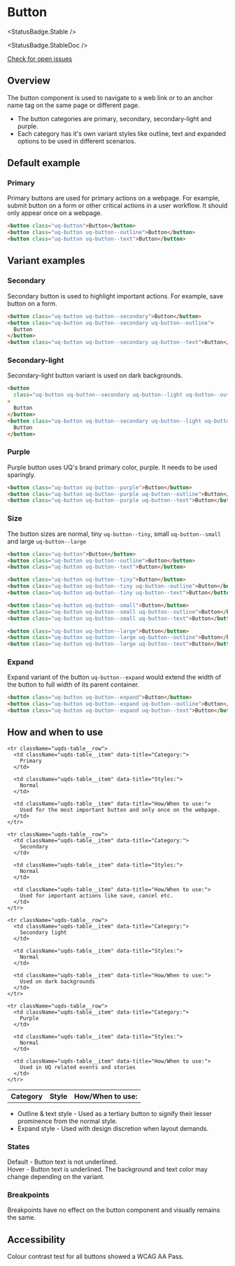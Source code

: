 
<Meta of={ButtonStories} />

# Button

<StatusBadge.Stable />

<StatusBadge.StableDoc />

<a href="https://github.com/uq-its-ss/design-system/issues" class="uq-button uq-button--text" target="_blank">
  Check for open issues
</a>

## Overview

The button component is used to navigate to a web link or to an anchor name tag on the same page or different page.

*   The button categories are primary, secondary, secondary-light and purple.
*   Each category has it's own variant styles like outline, text and expanded options to be used in different scenarios.

## Default example

### Primary

Primary buttons are used for primary actions on a webpage. For example, submit button on a form or other critical actions in a user workflow.
It should only appear once on a webpage.

<Canvas sourceState="hidden">
<Story of={ButtonStories.primary} />
</Canvas>

```html
<button class="uq-button">Button</button>
<button class="uq-button uq-button--outline">Button</button>
<button class="uq-button uq-button--text">Button</button>
```

## Variant examples

### Secondary

Secondary button is used to highlight important actions. For example, save button on a form.

<Canvas sourceState="hidden">
  <Story of={ButtonStories.secondary} />
</Canvas>

```html
<button class="uq-button uq-button--secondary">Button</button>
<button class="uq-button uq-button--secondary uq-button--outline">
  Button
</button>
<button class="uq-button uq-button--secondary uq-button--text">Button</button>
```

### Secondary-light

Secondary-light button variant is used on dark backgrounds.

<Canvas sourceState="hidden">
  <Story of={ButtonStories.secondaryLight} />
</Canvas>

```html
<button
  class="uq-button uq-button--secondary uq-button--light uq-button--outline"
>
  Button
</button>
<button class="uq-button uq-button--secondary uq-button--light uq-button--text">
  Button
</button>
```

### Purple

Purple button uses UQ's brand primary color, purple. It needs to be used sparingly.

<Canvas sourceState="hidden">
  <Story of={ButtonStories.purple} />
</Canvas>

```html
<button class="uq-button uq-button--purple">Button</button>
<button class="uq-button uq-button--purple uq-button--outline">Button</button>
<button class="uq-button uq-button--purple uq-button--text">Button</button>
```

### Size

The button sizes are normal, tiny `uq-button--tiny`, small `uq-button--small` and large `uq-button--large`

<Canvas sourceState="hidden">
  <Story of={ButtonStories.size} />
</Canvas>

```html
<button class="uq-button">Button</button>
<button class="uq-button uq-button--outline">Button</button>
<button class="uq-button uq-button--text">Button</button>

<button class="uq-button uq-button--tiny">Button</button>
<button class="uq-button uq-button--tiny uq-button--outline">Button</button>
<button class="uq-button uq-button--tiny uq-button--text">Button</button>

<button class="uq-button uq-button--small">Button</button>
<button class="uq-button uq-button--small uq-button--outline">Button</button>
<button class="uq-button uq-button--small uq-button--text">Button</button>

<button class="uq-button uq-button--large">Button</button>
<button class="uq-button uq-button--large uq-button--outline">Button</button>
<button class="uq-button uq-button--large uq-button--text">Button</button>
```

### Expand

Expand variant of the button `uq-button--expand` would extend the width of the button to full width of its parent container.

<Canvas sourceState="hidden">
  <Story of={ButtonStories.expand} />
</Canvas>

```html
<button class="uq-button uq-button--expand">Button</button>
<button class="uq-button uq-button--expand uq-button--outline">Button</button>
<button class="uq-button uq-button--expand uq-button--text">Button</button>
```

## How and when to use

<table className="uqds-table  uqds-table--card uqds-table--colour">
  <tbody className="uqds-table__body">
    <tr className="uqds-table__mobile-heading">
      <th className="uqds-table__heading">Category</th>
      <th className="uqds-table__heading">Style</th>
      <th className="uqds-table__heading">How/When to use:</th>
    </tr>

    <tr className="uqds-table__row">
      <td className="uqds-table__item" data-title="Category:">
        Primary
      </td>

      <td className="uqds-table__item" data-title="Styles:">
        Normal
      </td>

      <td className="uqds-table__item" data-title="How/When to use:">
        Used for the most important button and only once on the webpage.
      </td>
    </tr>

    <tr className="uqds-table__row">
      <td className="uqds-table__item" data-title="Category:">
        Secondary
      </td>

      <td className="uqds-table__item" data-title="Styles:">
        Normal
      </td>

      <td className="uqds-table__item" data-title="How/When to use:">
        Used for important actions like save, cancel etc.
      </td>
    </tr>

    <tr className="uqds-table__row">
      <td className="uqds-table__item" data-title="Category:">
        Secondary light
      </td>

      <td className="uqds-table__item" data-title="Styles:">
        Normal
      </td>

      <td className="uqds-table__item" data-title="How/When to use:">
        Used on dark backgrounds
      </td>
    </tr>

    <tr className="uqds-table__row">
      <td className="uqds-table__item" data-title="Category:">
        Purple
      </td>

      <td className="uqds-table__item" data-title="Styles:">
        Normal
      </td>

      <td className="uqds-table__item" data-title="How/When to use:">
        Used in UQ related events and stories
      </td>
    </tr>
  </tbody>
</table>

*   Outline & text style - Used as a tertiary button to signify their lesser prominence from the normal style.
*   Expand style - Used with design discretion when layout demands.

### States

Default - Button text is not underlined. <br />
Hover - Button text is underlined. The background and text color may change depending on the variant.

### Breakpoints

Breakpoints have no effect on the button component and visually remains the same.

## Accessibility

Colour contrast test for all buttons showed a WCAG AA Pass.
